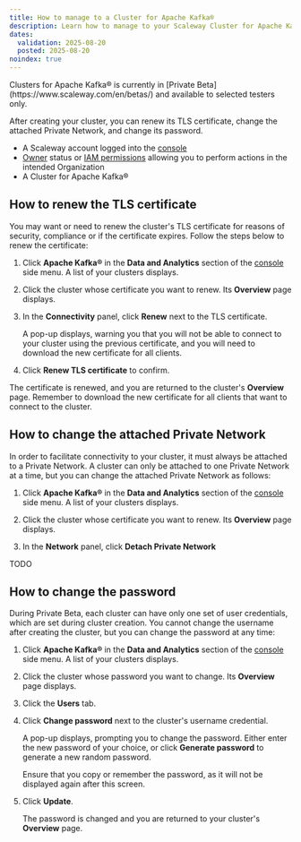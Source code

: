 ```yaml
---
title: How to manage to a Cluster for Apache Kafka®
description: Learn how to manage to your Scaleway Cluster for Apache Kafka® wih Scaleway, including editing its details, renewing its TLS certificate and more.
dates:
  validation: 2025-08-20
  posted: 2025-08-20
noindex: true
---
```


<Message type="note">
Clusters for Apache Kafka® is currently in [Private Beta](https://www.scaleway.com/en/betas/) and available to selected testers only.
</Message>

After creating your cluster, you can renew its TLS certificate, change the attached Private Network, and change its password.

<Requirements />

  - A Scaleway account logged into the [console](https://console.scaleway.com)
  - [Owner](/iam/concepts/#owner) status or [IAM permissions](/iam/concepts/#permission) allowing you to perform actions in the intended Organization
  - A Cluster for Apache Kafka®

## How to renew the TLS certificate

You may want or need to renew the cluster's TLS certificate for reasons of security, compliance or if the certificate expires. Follow the steps below to renew the certificate:

1. Click **Apache Kafka®** in the **Data and Analytics** section of the [console](https://console.scaleway.com/) side menu. A list of your clusters displays.

2. Click the cluster whose certificate you want to renew. Its **Overview** page displays.

3. In the **Connectivity** panel, click **Renew** next to the TLS certificate.

    A pop-up displays, warning you that you will not be able to connect to your cluster using the previous certificate, and you will need to download the new certificate for all clients.

4. Click **Renew TLS certificate** to confirm.

The certificate is renewed, and you are returned to the cluster's **Overview** page. Remember to download the new certificate for all clients that want to connect to the cluster.

## How to change the attached Private Network

In order to facilitate connectivity to your cluster, it must always be attached to a Private Network. A cluster can only be attached to one Private Network at a time, but you can change the attached Private Network as follows:

1. Click **Apache Kafka®** in the **Data and Analytics** section of the [console](https://console.scaleway.com/) side menu. A list of your clusters displays.

2. Click the cluster whose certificate you want to renew. Its **Overview** page displays.

3. In the **Network** panel, click **Detach Private Network**

TODO

## How to change the password

During Private Beta, each cluster can have only one set of user credentials, which are set during cluster creation. You cannot change the username after creating the cluster, but you can change the password at any time:

1. Click **Apache Kafka®** in the **Data and Analytics** section of the [console](https://console.scaleway.com/) side menu. A list of your clusters displays.

2. Click the cluster whose password you want to change. Its **Overview** page displays.

3. Click the **Users** tab.

4. Click **Change password** next to the cluster's username credential.

    A pop-up displays, prompting you to change the password. Either enter the new password of your choice, or click **Generate password** to generate a new random password.

    Ensure that you copy or remember the password, as it will not be displayed again after this screen.

5. Click **Update**.

    The password is changed and you are returned to your cluster's **Overview** page.
